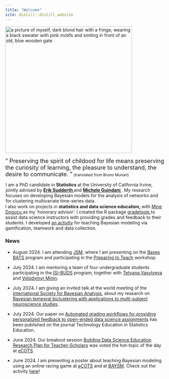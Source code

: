 ```yaml
---
title: "Welcome"
site: distill::distill_website
---
```


<img src="img/me_paris_medium.jpeg" alt="a picture of myself, dark blond hair with a fringe, wearing a black sweater with pink motifs and smiling in front of an old, blue wooden gate" width="400" align='center'/> 

<q style="font-size:18px; margin:0">  Preserving the spirit of childood for life means preserving the curiosity of learning, the pleasure to understand, the desire to communicate. <small style="font-size:12px;margin-bottom:0"> </q>  (translated from Bruno Munari) </small> 
<br> 

<p style="margin:1"> I am a PhD candidate in <b> Statistics </b> at the University of California Irvine, jointly advised by <a href="https://www.ics.uci.edu/~sudderth/"> <b> Erik Sudderth </b> </a> and <a href ="https://www.micheleguindani.info/" > <b> Michele Guindani </b> </a>. My research focuses on developing Bayesian models for the analysis of networks and for clustering multivariate time-series data.  </p>


<p style="margin:0"> I also work on projects in <b> statistics and data science education, </b> with <a href="https://www.minedogucu.com/"> Mine Dogucu </a> as my 'honorary advisor'. I created the R package <a href="https://federicazoe.github.io/gradetools/"> gradetools </a> to assist data science instructors with providing grades and feedback to their students. I developed [an activity](https://federicazoe.github.io/bayes-games/) for teaching Bayesian modeling via gamification, teamwork and data collection. </p>

### News 

- August 2024. I am attending [JSM](https://ww2.amstat.org/meetings/jsm/2024/index.cfm), where I am presenting on the [Bayes BATS](https://www.stat.uci.edu/bayes-bats/) program and participating in the [Preparing to Teach](https://preparingtoteach.org/) workshop.

- July 2024. I am mentoring a team of four undergraduate students participating in the [ISI-BUDS](https://www.stat.uci.edu/isi-buds/) program, together with [Tetyana Vasylyeva](https://publichealth.uci.edu/faculty/vasylyeva-tetyana/) and [Volodymyr Minin](https://vnminin.github.io/).

- July 2024. I am giving an invited talk at the world meeting of the [International Society for Bayesian Analysis](https://bayesian.org/), about my research on [Bayesian temporal biclustering with applications to multi-subject neuroscience studies](https://arxiv.org/abs/2406.17131).

- July 2024. Our paper on [Automated grading workflows for providing personalized feedback to open-ended data science assignments](https://escholarship.org/uc/item/8ck097s5) has been published on the journal Technology Education in Statistics Education.

- June 2024. Our breakout session [Building Data Science Education Research Plan for Teacher-Scholars](https://mdogucu.github.io/eCOTS-2024/#/title-slide) was voted the hot-topic of the day at [eCOTS](https://www.causeweb.org/cause/ecots/ecots24/program/breakout/building-data-science-education-research-plan-for-teacher-scholars).

- June 2024. I am presenting a poster about teaching Bayesian modeling using an online racing game at [eCOTS](https://www.causeweb.org/cause/ecots/ecots24/program/posters/19) and at [BAYSM](https://drive.google.com/drive/search?q=bayes%20games). Check out the activity [here](https://federicazoe.github.io/bayes-games/)!

